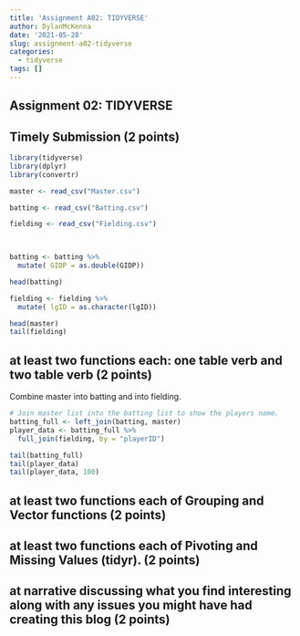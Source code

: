 ```yaml
---
title: 'Assignment A02: TIDYVERSE'
author: DylanMcKenna
date: '2021-05-28'
slug: assignment-a02-tidyverse
categories:
  - tidyverse
tags: []
---
```



## Assignment 02: TIDYVERSE



## Timely Submission (2 points)


```r
library(tidyverse)
library(dplyr)
library(convertr)

master <- read_csv("Master.csv")

batting <- read_csv("Batting.csv")

fielding <- read_csv("Fielding.csv")

  
```

```r

batting <- batting %>%
  mutate( GIDP = as.double(GIDP))

head(batting)

fielding <- fielding %>%
  mutate( lgID = as.character(lgID))

head(master)
tail(fielding)

```


## at least two functions each: one table verb and two table verb  (2 points)

Combine master into batting and into fielding.

```r
# Join master list into the batting list to show the players name.
batting_full <- left_join(batting, master)
player_data <- batting_full %>%
  full_join(fielding, by = "playerID")

tail(batting_full)
tail(player_data)
tail(player_data, 100)
```


## at least two functions each of Grouping and Vector functions (2 points)

## at least two functions each of Pivoting and Missing Values (tidyr). (2 points)

## at narrative discussing what you find interesting along with any issues you might have had creating this blog (2 points)
